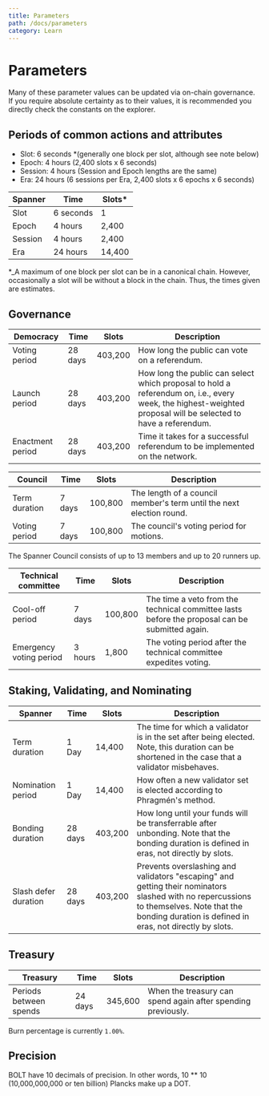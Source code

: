 ```yaml
---
title: Parameters
path: /docs/parameters
category: Learn
---
```


# Parameters

Many of these parameter values can be updated via on-chain governance. If you require absolute
certainty as to their values, it is recommended you directly check the constants on the explorer.

## Periods of common actions and attributes

-   Slot: 6 seconds \*(generally one block per slot, although see note below)
-   Epoch: 4 hours (2,400 slots x 6 seconds)
-   Session: 4 hours (Session and Epoch lengths are the same)
-   Era: 24 hours (6 sessions per Era, 2,400 slots x 6 epochs x 6 seconds)

| Spanner | Time      | Slots\* |
| ------- | --------- | ------- |
| Slot    | 6 seconds | 1       |
| Epoch   | 4 hours   | 2,400   |
| Session | 4 hours   | 2,400   |
| Era     | 24 hours  | 14,400  |

\*_A maximum of one block per slot can be in a canonical chain. However, occasionally a slot will be
without a block in the chain. Thus, the times given are estimates.

## Governance

| Democracy        | Time    | Slots   | Description                                                                                                                                                   |
| ---------------- | ------- | ------- | ------------------------------------------------------------------------------------------------------------------------------------------------------------- |
| Voting period    | 28 days | 403,200 | How long the public can vote on a referendum.                                                                                                                 |
| Launch period    | 28 days | 403,200 | How long the public can select which proposal to hold a referendum on, i.e., every week, the highest-weighted proposal will be selected to have a referendum. |
| Enactment period | 28 days | 403,200 | Time it takes for a successful referendum to be implemented on the network.                                                                                   |

| Council       | Time   | Slots   | Description                                                          |
| ------------- | ------ | ------- | -------------------------------------------------------------------- |
| Term duration | 7 days | 100,800 | The length of a council member's term until the next election round. |
| Voting period | 7 days | 100,800 | The council's voting period for motions.                             |

The Spanner Council consists of up to 13 members and up to 20 runners up.

| Technical committee     | Time    | Slots   | Description                                                                                    |
| ----------------------- | ------- | ------- | ---------------------------------------------------------------------------------------------- |
| Cool-off period         | 7 days  | 100,800 | The time a veto from the technical committee lasts before the proposal can be submitted again. |
| Emergency voting period | 3 hours | 1,800   | The voting period after the technical committee expedites voting.                              |

## Staking, Validating, and Nominating

| Spanner              | Time    | Slots   | Description                                                                                                                                                                                         |
| -------------------- | ------- | ------- | --------------------------------------------------------------------------------------------------------------------------------------------------------------------------------------------------- |
| Term duration        | 1 Day   | 14,400  | The time for which a validator is in the set after being elected. Note, this duration can be shortened in the case that a validator misbehaves.                                                     |
| Nomination period    | 1 Day   | 14,400  | How often a new validator set is elected according to Phragmén's method.                                                                                                                            |
| Bonding duration     | 28 days | 403,200 | How long until your funds will be transferrable after unbonding. Note that the bonding duration is defined in eras, not directly by slots.                                                          |
| Slash defer duration | 28 days | 403,200 | Prevents overslashing and validators "escaping" and getting their nominators slashed with no repercussions to themselves. Note that the bonding duration is defined in eras, not directly by slots. |

## Treasury

| Treasury               | Time    | Slots   | Description                                                  |
| ---------------------- | ------- | ------- | ------------------------------------------------------------ |
| Periods between spends | 24 days | 345,600 | When the treasury can spend again after spending previously. |

Burn percentage is currently `1.00%`.

## Precision

BOLT have 10 decimals of precision. In other words, 10 \*\* 10 (10,000,000,000 or ten billion)
Plancks make up a DOT.
